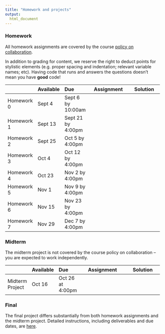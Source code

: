 ```yaml
---
title: "Homework and projects"
output:
  html_document
---
```



### Homework

All homework assignments are covered by the course [policy on collaboration](policy_on_collaboration.html). 

In addition to grading for content, we reserve the right to deduct points for stylistic elements (e.g. proper spacing and indentation; relevant variable names; etc). Having code that runs and answers the questions doesn't mean you have **good** code!

|               | Available  | Due               | Assignment                                                | Solution |
|:------------- |:---------- |:----------------- | :--------------------------------------------------------:| :----------------------------------------------:|
| Homework 0    | Sept 4     | Sept 6 by 10:00am | [<i class="far fa-file-code fa-lg"></i>](homework_0.html) | [<i class="fas fa-check fa-lg"></i>](link)      |
| Homework 1    | Sept 13    | Sept 21 by 4:00pm | [<i class="far fa-file-code fa-lg"></i>](link)            | [<i class="fas fa-check fa-lg"></i>](link)      |
| Homework 2    | Sept 25    | Oct 5 by 4:00pm   | [<i class="far fa-file-code fa-lg"></i>](link)            | [<i class="fas fa-check fa-lg"></i>](link)      |
| Homework 3    | Oct 4      | Oct 12 by 4:00pm  | [<i class="far fa-file-code fa-lg"></i>](link)            | [<i class="fas fa-check fa-lg"></i>](link)      |
| Homework 4    | Oct 23     | Nov 2 by 4:00pm   | [<i class="far fa-file-code fa-lg"></i>](link)            | [<i class="fas fa-check fa-lg"></i>](link)      |
| Homework 5    | Nov 1      | Nov 9 by 4:00pm   | [<i class="far fa-file-code fa-lg"></i>](link)            | [<i class="fas fa-check fa-lg"></i>](link)      |
| Homework 6    | Nov 15     | Nov 23 by 4:00pm  | [<i class="far fa-file-code fa-lg"></i>](link)            | [<i class="fas fa-check fa-lg"></i>](link)      |
| Homework 7    | Nov 29     | Dec 7 by 4:00pm   | [<i class="far fa-file-code fa-lg"></i>](link)            | [<i class="fas fa-check fa-lg"></i>](link)      |

### Midterm

The midterm project is not covered by the course policy on collaboration -- you are expected to work independently. 

|                 | Available  | Due              | Assignment                                                     | Solution |
|:--------------- |:---------- |:---------------- | :-------------------------------------------------------------:| :----------------------------------------------:|
| Midterm Project | Oct 16     | Oct 26 at 4:00pm | [<i class="far fa-file-code fa-lg"></i>](midterm_project.html) | [<i class="fas fa-check fa-lg"></i>](link)      |

### Final
    
The final project differs substantially from both homework assignments and the midterm project. Detailed instructions, including deliverables and due dates, are [here](final_project.html).
